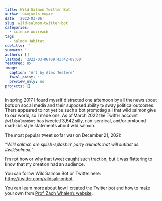 ```yaml
---
title: Wild Salmon Twitter Bot
author: Benjamin Meyer
date: '2022-03-06'
slug: wild-salmon-twitter-bot
categories:
  - Science Outreach
tags:
  - Salmon Habitat
subtitle: ''
summary: ''
authors: []
lastmod: '2022-03-06T09:41:42-09:00'
featured: no
image:
  caption: 'Art by Alex Testere'
  focal_point: ''
  preview_only: no
projects: []
---
```


In spring 2017 I found myself distracted one afternoon by all the news about bots on social media and their supposed ability to sway political outcomes. There appeared to not yet be such a bot promoting all that wild salmon give to our world, so I made one. As of March 2022 the Twitter account `@wildsalmonbot` has tweeted 3,642 silly, non-sensical, and/or profound mad-libs style statements about wild salmon.

The most popular tweet so far was on December 21, 2021:

*"Wild salmon are splish-splashin' party animals that will outlast us. #wildsalmon."*

I'm not how or why that tweet caught such traction, but it was flattering to know that my creation had an audience.

You can follow Wild Salmon Bot on Twitter here: <https://twitter.com/wildsalmonbot>

You can learn more about how I created the Twitter bot and how to make your own from [Prof. Zach Whalen's website](https://www.zachwhalen.net/posts/how-to-make-a-twitter-bot-with-google-spreadsheets-version-04/).
